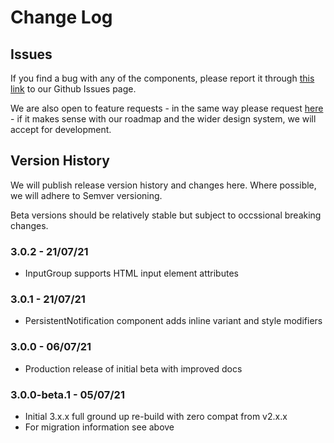 <Meta title="ChangeLog" />

# Change Log

## Issues

If you find a bug with any of the components, please report it through [this link](https://github.com/reapit/foundations/issues/new?assignees=&labels=bug%2C+needs-triage%2C+elements&template=bug_report.md&title=) to our Github Issues page.

We are also open to feature requests - in the same way please request [here](https://github.com/reapit/foundations/issues/new?assignees=&labels=external-request%2C+needs-triage%2C+elements&template=feature_request.md&title=) - if it makes sense with our roadmap and the wider design system, we will accept for development.

## Version History

We will publish release version history and changes here. Where possible, we will adhere to Semver versioning. 

Beta versions should be relatively stable but subject to occssional breaking changes.

### **3.0.2 - 21/07/21**
  - InputGroup supports HTML input element attributes

### **3.0.1 - 21/07/21**
  - PersistentNotification component adds inline variant and style modifiers

### **3.0.0 - 06/07/21**
  - Production release of initial beta with improved docs

### **3.0.0-beta.1 - 05/07/21**
  - Initial 3.x.x full ground up re-build with zero compat from v2.x.x
  - For migration information see above
